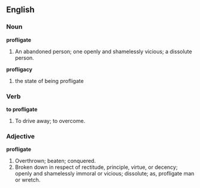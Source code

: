 ==English==
===Noun===
'''profligate'''
#An abandoned person; one openly and shamelessly vicious; a dissolute person.

'''profligacy'''
# the state of being profligate

===Verb===
'''to profligate'''
#To drive away; to overcome.

===Adjective===
'''profligate'''
#Overthrown; beaten; conquered.
#Broken down in respect of rectitude, principle, virtue, or decency; openly and shamelessly immoral or vicious; dissolute; as, profligate man or wretch.